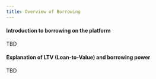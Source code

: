 ```yaml
---
title: Overview of Borrowing
---
```


#### Introduction to borrowing on the platform

TBD

#### Explanation of LTV (Loan-to-Value) and borrowing power

TBD
